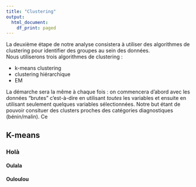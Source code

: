 ```yaml
---
title: "Clustering"
output:
  html_document:
    df_print: paged
---
```


La deuxième étape de notre analyse consistera à utiliser des algorithmes de clustering pour identifier des groupes au sein des données.    
Nous utiliserons trois algorithmes de clustering :

- k-means clustering
- clustering hiérarchique
- EM 

La démarche sera la même à chaque fois : on commencera d'abord avec les données "brutes" c'est-à-dire en utilisant *toutes* les variables et ensuite en utilisant seulement quelques variables sélectionnées. Notre but étant de pouvoir consituer des clusters proches des catégories diagnostiques (bénin/malin). Ce 

## K-means

### Holà {.tabset}

#### Oulala {-}

#### Ouloulou {-}

